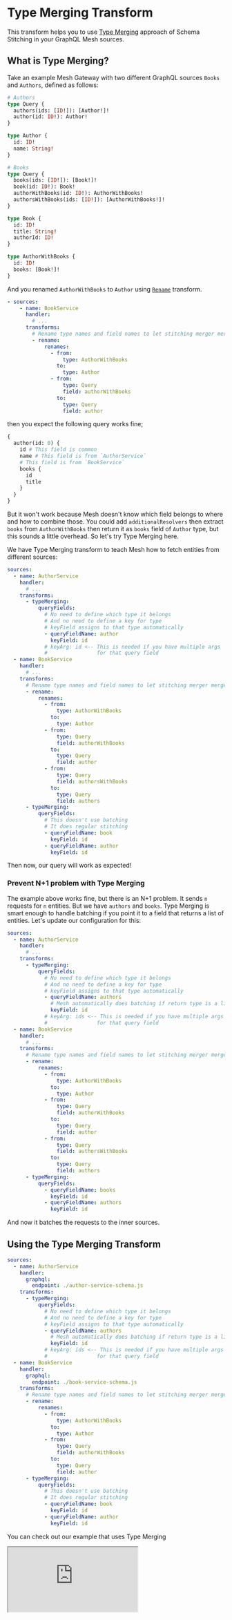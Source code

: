 
# Type Merging Transform

This transform helps you to use [Type Merging](https://graphql-tools.com/docs/stitch-type-merging) approach of Schema Stitching in your GraphQL Mesh sources.

## What is Type Merging?

Take an example Mesh Gateway with two different GraphQL sources `Books` and `Authors`, defined as follows:

```graphql
# Authors
type Query {
  authors(ids: [ID!]): [Author!]!
  author(id: ID!): Author!
}

type Author {
  id: ID!
  name: String!
}
```

```graphql
# Books
type Query {
  books(ids: [ID!]): [Book!]!
  book(id: ID!): Book!
  authorWithBooks(id: ID!): AuthorWithBooks!
  authorsWithBooks(ids: [ID!]): [AuthorWithBooks!]!
}

type Book {
  id: ID!
  title: String!
  authorId: ID!
}

type AuthorWithBooks {
  id: ID!
  books: [Book!]!
}
```

And you renamed `AuthorWithBooks` to `Author` using [`Rename`](/docs/transforms/rename) transform.

```yaml
- sources:
    - name: BookService
      handler:
        # ...
      transforms:
        # Rename type names and field names to let stitching merger merges them
        - rename:
            renames:
              - from:
                  type: AuthorWithBooks
                to:
                  type: Author
              - from:
                  type: Query
                  field: authorWithBooks
                to:
                  type: Query
                  field: author
```

then you expect the following query works fine;

```graphql
{
  author(id: 0) {
    id # This field is common
    name # This field is from `AuthorService`
    # This field is from `BookService`
    books {
      id
      title
    }
  }
}
```

But it won't work because Mesh doesn't know which field belongs to where and how to combine those. You could add `additionalResolvers` then extract `books` from `AuthorWithBooks` then return it as `books` field of `Author` type, but this sounds a little overhead. So let's try Type Merging here.

We have Type Merging transform to teach Mesh how to fetch entities from different sources:

```yaml
sources:
  - name: AuthorService
    handler:
      # ...
    transforms:
      - typeMerging:
          queryFields:
            # No need to define which type it belongs
            # And no need to define a key for type
            # keyField assigns to that type automatically
            - queryFieldName: author
              keyField: id
            # keyArg: id <-- This is needed if you have multiple args
            #                for that query field
  - name: BookService
    handler:
      # ...
    transforms:
      # Rename type names and field names to let stitching merger merges them
      - rename:
          renames:
            - from:
                type: AuthorWithBooks
              to:
                type: Author
            - from:
                type: Query
                field: authorWithBooks
              to:
                type: Query
                field: author
            - from:
                type: Query
                field: authorsWithBooks
              to:
                type: Query
                field: authors
      - typeMerging:
          queryFields:
            # This doesn't use batching
            # It does regular stitching
            - queryFieldName: book
              keyField: id
            - queryFieldName: author
              keyField: id
```

Then now, our query will work as expected!

### Prevent N+1 problem with Type Merging

The example above works fine, but there is an N+1 problem. It sends `n` requests for `n` entities. But we have `authors` and `books`. Type Merging is smart enough to handle batching if you point it to a field that returns a list of entities. Let's update our configuration for this:

```yaml
sources:
  - name: AuthorService
    handler:
      # ...
    transforms:
      - typeMerging:
          queryFields:
            # No need to define which type it belongs
            # And no need to define a key for type
            # keyField assigns to that type automatically
            - queryFieldName: authors
              # Mesh automatically does batching if return type is a list
              keyField: id
            # keyArg: ids <-- This is needed if you have multiple args
            #                for that query field
  - name: BookService
    handler:
      # ...
    transforms:
      # Rename type names and field names to let stitching merger merges them
      - rename:
          renames:
            - from:
                type: AuthorWithBooks
              to:
                type: Author
            - from:
                type: Query
                field: authorWithBooks
              to:
                type: Query
                field: author
            - from:
                type: Query
                field: authorsWithBooks
              to:
                type: Query
                field: authors
      - typeMerging:
          queryFields:
            - queryFieldName: books
              keyField: id
            - queryFieldName: authors
              keyField: id
```

And now it batches the requests to the inner sources.

## Using the Type Merging Transform

```yaml
sources:
  - name: AuthorService
    handler:
      graphql:
        endpoint: ./author-service-schema.js
    transforms:
      - typeMerging:
          queryFields:
            # No need to define which type it belongs
            # And no need to define a key for type
            # keyField assigns to that type automatically
            - queryFieldName: authors
              # Mesh automatically does batching if return type is a list
              keyField: id
            # keyArg: ids <-- This is needed if you have multiple args
            #                for that query field
  - name: BookService
    handler:
      graphql:
        endpoint: ./book-service-schema.js
    transforms:
      # Rename type names and field names to let stitching merger merges them
      - rename:
          renames:
            - from:
                type: AuthorWithBooks
              to:
                type: Author
            - from:
                type: Query
                field: authorWithBooks
              to:
                type: Query
                field: author
      - typeMerging:
          queryFields:
            # This doesn't use batching
            # It does regular stitching
            - queryFieldName: book
              keyField: id
            - queryFieldName: author
              keyField: id
```

<Callout>You can check out our example that uses Type Merging</Callout>

<iframe
  src="https://codesandbox.io/embed/github/Urigo/graphql-mesh/tree/master/examples/type-merging-batching-example?fontsize=14&hidenavigation=1&theme=dark&module=%2F.meshrc.yml"
  className="mt-6 w-full h-[500px] rounded-md"
  title="federation-example"
  allow="geolocation; microphone; camera; midi; vr; accelerometer; gyroscope; payment; ambient-light-sensor; encrypted-media; usb"
  sandbox="allow-modals allow-forms allow-popups allow-scripts allow-same-origin"
/>

## Config API Reference


<API />
